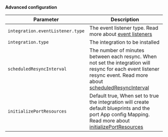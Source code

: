 **Advanced configuration**

| Parameter                        | Description                                                                                                                                                                                                                                                                                    |
| -------------------------------- | ---------------------------------------------------------------------------------------------------------------------------------------------------------------------------------------------------------------------------------------------------------------------------------------------- |
| `integration.eventListener.type` | The event listener type. Read more about [event listeners](https://ocean.getport.io/framework/features/event-listener)                                                                                                                                                                         |
| `integration.type`               | The integration to be installed                                                                                                                                                                                                                                                                |
| `scheduledResyncInterval`        | The number of minutes between each resync. When not set the integration will resync for each event listener resync event. Read more about [scheduledResyncInterval](https://ocean.getport.io/develop-an-integration/integration-configuration/#scheduledresyncinterval---run-scheduled-resync) |
| `initializePortResources`        | Default true, When set to true the integration will create default blueprints and the port App config Mapping. Read more about [initializePortResources](https://ocean.getport.io/develop-an-integration/integration-configuration/#initializeportresources---initialize-port-resources)       |
